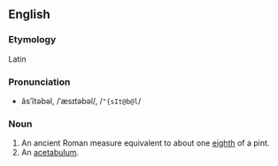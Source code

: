 ==English==
===Etymology===
Latin {{etystub}}

===Pronunciation===
*ăsʹĭtəbəl, /ˈæsɪtəbəl/, /<tt>"{sIt@b@l</tt>/
{{rfap}}

===Noun===
{{en-noun-reg}}

#An ancient Roman measure equivalent to about one [[eighth]] of a pint.
#An [[acetabulum]].